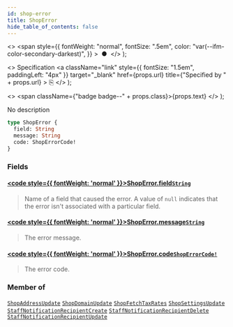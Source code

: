 ```yaml
---
id: shop-error
title: ShopError
hide_table_of_contents: false
---
```


  <>
    <span
      style={{
        fontWeight: "normal",
        fontSize: ".5em",
        color: "var(--ifm-color-secondary-darkest)",
      }}
    >
      &nbsp;●&nbsp;
    </span>
  </>
);

  <>
    Specification
    <a
      className="link"
      style={{ fontSize: "1.5em", paddingLeft: "4px" }}
      target="\_blank"
      href={props.url}
      title={"Specified by " + props.url}
    >
      ⎘
    </a>
  </>
);

  <>
    <span className={"badge badge--" + props.class}>{props.text}</span>
  </>
);

No description

```graphql
type ShopError {
  field: String
  message: String
  code: ShopErrorCode!
}
```

### Fields

#### [<code style={{ fontWeight: 'normal' }}>ShopError.<b>field</b></code>](#)<Bullet />[`String`](../../api-reference/scalars/string) <Badge class="secondary" text="scalar"/>

> Name of a field that caused the error. A value of `null` indicates that the error isn't associated with a particular field.

#### [<code style={{ fontWeight: 'normal' }}>ShopError.<b>message</b></code>](#)<Bullet />[`String`](../../api-reference/scalars/string) <Badge class="secondary" text="scalar"/>

> The error message.

#### [<code style={{ fontWeight: 'normal' }}>ShopError.<b>code</b></code>](#)<Bullet />[`ShopErrorCode!`](../../api-reference/enums/shop-error-code) <Badge class="secondary" text="non-null"/> <Badge class="secondary" text="enum"/>

> The error code.

### Member of

[`ShopAddressUpdate`](../../api-reference/objects/shop-address-update) <Badge class="secondary" text="object"/><Bullet />[`ShopDomainUpdate`](../../api-reference/objects/shop-domain-update) <Badge class="secondary" text="object"/><Bullet />[`ShopFetchTaxRates`](../../api-reference/objects/shop-fetch-tax-rates) <Badge class="secondary" text="object"/><Bullet />[`ShopSettingsUpdate`](../../api-reference/objects/shop-settings-update) <Badge class="secondary" text="object"/><Bullet />[`StaffNotificationRecipientCreate`](../../api-reference/objects/staff-notification-recipient-create) <Badge class="secondary" text="object"/><Bullet />[`StaffNotificationRecipientDelete`](../../api-reference/objects/staff-notification-recipient-delete) <Badge class="secondary" text="object"/><Bullet />[`StaffNotificationRecipientUpdate`](../../api-reference/objects/staff-notification-recipient-update) <Badge class="secondary" text="object"/>
